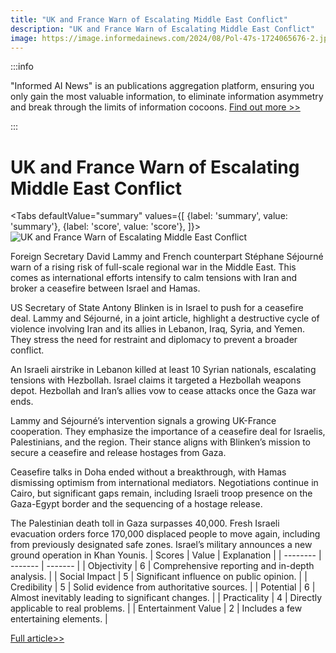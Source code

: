 ```yaml
---
title: "UK and France Warn of Escalating Middle East Conflict"
description: "UK and France Warn of Escalating Middle East Conflict"
image: https://image.informedainews.com/2024/08/Pol-47s-1724065676-2.jpg
---
```



:::info

"Informed AI News" is an publications aggregation platform, ensuring you only gain the most valuable information, to eliminate information asymmetry and break through the limits of information cocoons.  [Find out more >>](/)

:::

# UK and France Warn of Escalating Middle East Conflict


<Tabs
	defaultValue="summary"
	values={[
	{label: 'summary', value: 'summary'},
	{label: 'score', value: 'score'},
]}>
<TabItem value="summary">
<img
  src="https://image.informedainews.com/2024/08/Pol-47s-1724065676-2.jpg"
  alt="UK and France Warn of Escalating Middle East Conflict"
/>



Foreign Secretary David Lammy and French counterpart Stéphane Séjourné warn of a rising risk of full-scale regional war in the Middle East. This comes as international efforts intensify to calm tensions with Iran and broker a ceasefire between Israel and Hamas.

US Secretary of State Antony Blinken is in Israel to push for a ceasefire deal. Lammy and Séjourné, in a joint article, highlight a destructive cycle of violence involving Iran and its allies in Lebanon, Iraq, Syria, and Yemen. They stress the need for restraint and diplomacy to prevent a broader conflict.

An Israeli airstrike in Lebanon killed at least 10 Syrian nationals, escalating tensions with Hezbollah. Israel claims it targeted a Hezbollah weapons depot. Hezbollah and Iran’s allies vow to cease attacks once the Gaza war ends.

Lammy and Séjourné’s intervention signals a growing UK-France cooperation. They emphasize the importance of a ceasefire deal for Israelis, Palestinians, and the region. Their stance aligns with Blinken’s mission to secure a ceasefire and release hostages from Gaza.

Ceasefire talks in Doha ended without a breakthrough, with Hamas dismissing optimism from international mediators. Negotiations continue in Cairo, but significant gaps remain, including Israeli troop presence on the Gaza-Egypt border and the sequencing of a hostage release.

The Palestinian death toll in Gaza surpasses 40,000. Fresh Israeli evacuation orders force 170,000 displaced people to move again, including from previously designated safe zones. Israel’s military announces a new ground operation in Khan Younis.
</TabItem>
<TabItem value="score">
	| Scores     | Value   | Explanation |
	| -------- | ------- | ------- |
	| Objectivity  | 6    | Comprehensive reporting and in-depth analysis.    |
	| Social Impact | 5     | Significant influence on public opinion.    |
	| Credibility    | 5    | Solid evidence from authoritative sources.    |
	| Potential    | 6    | Almost inevitably leading to significant changes.    |
	| Practicality    | 4    | Directly applicable to real problems.    |
	| Entertainment Value    | 2    | Includes a few entertaining elements.    |
</TabItem>
</Tabs>

[Full article>>](https://www.theguardian.com/world/article/2024/aug/17/david-lammy-warns-of-rising-risk-of-full-scale-regional-war-in-middle-east)
